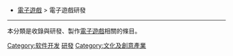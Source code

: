 {{Catnav|頁面分類|人类社会|科技|電子科技|电子游戏}}
{{Catnav|頁面分類|人类社会|文化|游戏|电子游戏}}

* [[:Category:电子游戏|電子遊戲]] > 電子遊戲研發
----
本分類是收錄與研發、製作[[電子遊戲|電子遊戲]]相關的條目。
{{Commonscat|Video game development}}

[[Category:软件开发|Category:软件开发]]
[[Category:电子游戏产业|研發]]
[[Category:文化及創意產業|Category:文化及創意產業]]